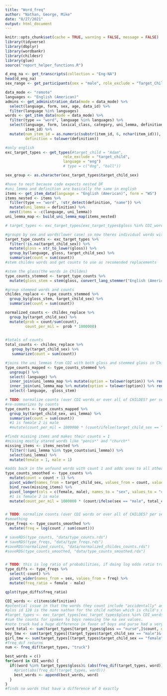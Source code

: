 ```yaml
---
title: "Word_freq"
author: "Nathan, George, Mike"
date: "8/27/2021"
output: html_document
---
```


```r
knitr::opts_chunk$set(cache = TRUE, warning = FALSE, message = FALSE)
library(tidyverse)
library(dbplyr)
library(wordbankr)
library(childesr)
library(glue)
source("report_helper_functions.R")
```


```r
d_eng_na <- get_transcripts(collection = "Eng-NA")
head(d_eng_na)
sex_range <- get_participants(sex = "male", role_exclude = "Target_Child")
```

```r
data_mode <- "remote"
languages <- "English (American)"
admins <- get_administration_data(mode = data_mode) %>%
  select(language, form, sex, age, data_id) %>%
  filter(language %in% languages)
words <- get_item_data(mode = data_mode) %>%
  filter(type == "word", language %in% languages) %>%
  select(language, form, lexical_class, category, uni_lemma, definition,
         item_id) %>%
  mutate(num_item_id = as.numeric(substr(item_id, 6, nchar(item_id))),
         definition = tolower(definition))
```

```r
#only english
exc_target_types <- get_types(#target_child = "Adam",
                          role_exclude = "target_child",
                          language = "eng")
                          # type = c("dog", "ball"))

sex_group <- as.character(exc_target_types$target_child_sex)

#have to nest because code expects nested DF
#uni_lemma and definition are basically the same in english 
items <- get_item_data(language = "English (American)", form = "WS")
items_nested <- items %>%
  filter(type == "word", !str_detect(definition, "name")) %>%
  mutate(uni_lemma = definition) %>%
  nest(items = -c(language, uni_lemma))
uni_lemma_map <- build_uni_lemma_map(items_nested)

# target_types <- exc_target_types[exc_target_types$gloss %in% CDI_words, ]

#groups by sex and words(lower case) so now theres individual words with total count per gender. 
target_type_counts <- exc_target_types %>%
  filter(!is.na(target_child_sex)) %>%
  mutate(gloss = str_to_lower(gloss)) %>%
  group_by(language, gloss, target_child_sex) %>%
  summarise(count = sum(count))
#stem childes words and get counts to use as recomended replacements

#stem the gloss(the words in Childes)
type_counts_stemmed <- target_type_counts %>%
  mutate(gloss_stem = stem(gloss, convert_lang_stemmer("English (American)")))

#group stemmed words and counts
childes_replace <- type_counts_stemmed %>%
  group_by(gloss_stem, target_child_sex) %>%
  summarise(count = sum(count))

normalized_counts <- childes_replace %>%
  group_by(target_child_sex) %>%
  mutate(prob = count/sum(count), 
         count_per_mil =  prob * 1000000) 
  

#totals of counts
total_counts <- childes_replace %>%
   group_by(target_child_sex) %>%
   summarize(count = sum(count))

#joins the uni_lemmas from CDI with both gloss and stemmed gloss in Childes to get only the overlapping words
type_counts_mapped <- type_counts_stemmed %>%
  ungroup() %>%
  select(-language) %>%
  inner_join(uni_lemma_map %>% mutate(option = tolower(option)) %>% rename(gloss = option)) %>%
  inner_join(uni_lemma_map %>% mutate(option = tolower(option)) %>% rename(gloss_stem = option)) %>%
  select(-language, -gloss_stem)

# TODO: normalize counts (over CDI words or over all of CHILDES? per sex or joined?)
#re-summarizes by counts 
type_counts <- type_counts_mapped %>%
  group_by(target_child_sex, uni_lemma) %>%
  summarise(count = sum(count))
  #1 is female 2 is male
  #mutate(count_per_mil = 1000000 * (count/ifelse(target_child_sex == "male", total_counts$count[2], total_counts$count[1])))

#finds missing items and makes their counts = 1
#missing mostly stared words like "penis*" and "church*"
missing_items <- items_nested %>%
  filter(!(uni_lemma %in% type_counts$uni_lemma)) %>%
  select(uni_lemma) %>%
  mutate(female = 1, male = 1)

#adds back in the unfound words with count 1 and adds ones to all other words
type_counts_smoothed <- type_counts %>%
  mutate(count = count + 1) %>%
  pivot_wider(names_from = target_child_sex, values_from = count, values_fill = 1) %>%
  bind_rows(missing_items) %>%
  pivot_longer(cols = c(female, male), names_to = "sex", values_to = "count") %>%
  #1 is female 2 is male
  mutate(count_per_mil = 1000000 * (count/ifelse(sex == "male", total_counts$count[2], total_counts$count[1])))


# TODO: normalize counts (over CDI words or over all of CHILDES? per sex or joined?)
#smoothing
type_freqs <- type_counts_smoothed %>%
  mutate(freq = log(count / sum(count)))

# saveRDS(type_counts, "data/type_counts.rds")
# saveRDS(type_freqs, "data/type_freqs.rds")
#saveRDS(normalized_counts, "data/normalized_childes_counts.rds")
#saveRDS(type_counts_smoothed, "data/type_counts_smoothed.rds")


# TODO: this is log ratio of probabilities, if doing log odds ratio transform to odds before taking difference
type_diffs <- type_freqs %>%
  select(-count) %>%
  pivot_wider(names_from = sex, values_from = freq) %>%
  mutate(freq_ratio = female - male)

qplot(type_diffs$freq_ratio)

CDI_words <- c(items$definition)
#potential issue in that the words they count include "accidentally" and "called" rather than the general form so we may need to lemmatize all the words in both or something. plus church* and mommy*
#plus id 120 is the name nathan for the child nathan which is child's_name in CDI but isn't reported as such in the wordbank and "drink (action)" is not recorded as such. 
#target_types <- exc_target_types[exc_target_types$gloss %in% CDI_words, ] 
#sum the counts for spoken to boys removing the na sex values. 
#note truck had a huge difference in favor of boys and purse had a very small difference for girls so I wonder if this is perfect
word_total <- sum(target_types[target_types$gloss == "nurse",]$count, na.rm=TRUE)
boy_tmw <- sum(target_types[(target_types$target_child_sex == "male")&(target_types$gloss == "nurse"),]$count, na.rm=TRUE)
girl_tmw <- sum(target_types[(target_types$target_child_sex == "female")&(target_types$gloss == "nurse"),]$count, na.rm=TRUE)
#freq_dif returns 
num <- freq_dif(target_types, "truck")
```

```r
best_words = c()
for(word in CDI_words) {
  if((word %in% target_types$gloss)& (abs(freq_dif(target_types, word)) < 10) ){
    #print(abs(freq_dif(target_types, word)))
    best_words <- append(best_words, word)
  }
}
#finds no words that have a difference of 0 exactly 
```

